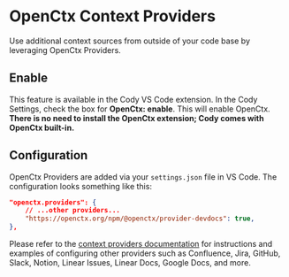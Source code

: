 # OpenCtx Context Providers

<p className="subtitle">Use additional context sources from outside of your code base by leveraging OpenCtx Providers.</p>

## Enable

This feature is available in the Cody VS Code extension. In the Cody Settings, check the box for **OpenCtx: enable**. This will enable OpenCtx. **There is no need to install the OpenCtx extension; Cody comes with OpenCtx built-in.**

## Configuration

OpenCtx Providers are added via your `settings.json` file in VS Code. The configuration looks something like this:

```json
"openctx.providers": {
    // ...other providers...
    "https://openctx.org/npm/@openctx/provider-devdocs": true,
},
```

Please refer to the [context providers documentation](https://openctx.org/) for instructions and examples of configuring other providers such as Confluence, Jira, GitHub, Slack, Notion, Linear Issues, Linear Docs, Google Docs, and more.